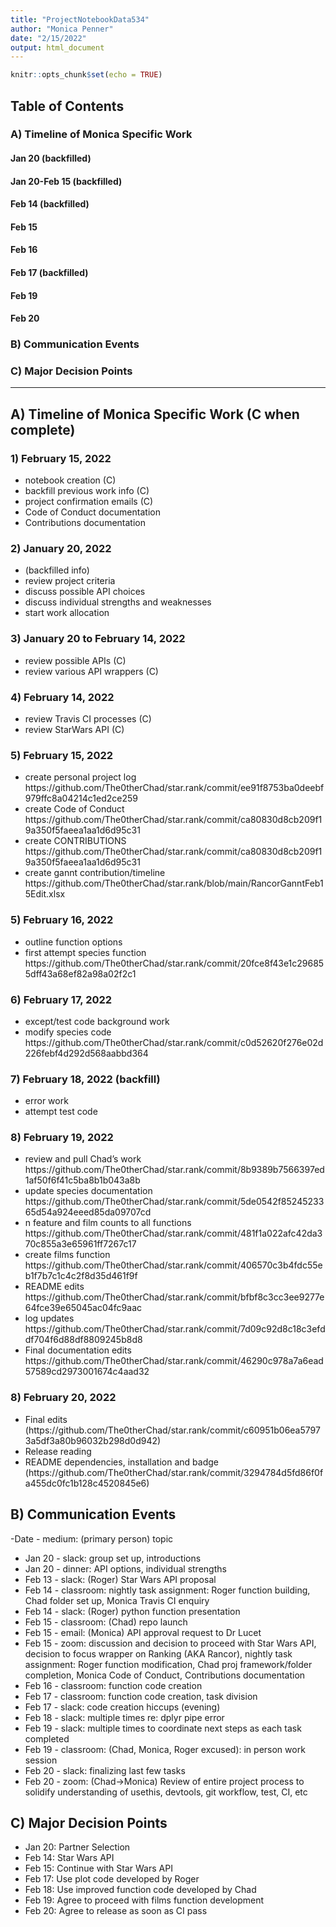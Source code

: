 ```yaml
---
title: "ProjectNotebookData534"
author: "Monica Penner"
date: "2/15/2022"
output: html_document
---
```


```r
knitr::opts_chunk$set(echo = TRUE)
```

## Table of Contents

### A) Timeline of Monica Specific Work
#### Jan 20 (backfilled)
#### Jan 20-Feb 15 (backfilled)
#### Feb 14 (backfilled)
#### Feb 15
#### Feb 16
#### Feb 17 (backfilled)
#### Feb 19
#### Feb 20

### B) Communication Events

### C) Major Decision Points

***********************************************************************

## A) Timeline of Monica Specific Work (C when complete)
### 1) February 15, 2022
- notebook creation (C)
- backfill previous work info (C)
- project confirmation emails (C)
- Code of Conduct documentation 
- Contributions documentation 

### 2) January 20, 2022
- (backfilled info)
- review project criteria
- discuss possible API choices
- discuss individual strengths and weaknesses
- start work allocation

### 3) January 20 to February 14, 2022
- review possible APIs (C)
- review various API wrappers (C)

### 4) February 14, 2022
- review Travis CI processes (C)
- review StarWars API (C)

### 5) February 15, 2022 
- create personal project log https://github.com/The0therChad/star.rank/commit/ee91f8753ba0deebf979ffc8a04214c1ed2ce259
- create Code of Conduct https://github.com/The0therChad/star.rank/commit/ca80830d8cb209f19a350f5faeea1aa1d6d95c31
- create CONTRIBUTIONS https://github.com/The0therChad/star.rank/commit/ca80830d8cb209f19a350f5faeea1aa1d6d95c31
- create gannt contribution/timeline https://github.com/The0therChad/star.rank/blob/main/RancorGanntFeb15Edit.xlsx

### 5) February 16, 2022 
- outline function options
- first attempt species function https://github.com/The0therChad/star.rank/commit/20fce8f43e1c296855dff43a68ef82a98a02f2c1

### 6) February 17, 2022
- except/test code background work
- modify species code https://github.com/The0therChad/star.rank/commit/c0d52620f276e02d226febf4d292d568aabbd364

### 7) February 18, 2022 (backfill)
- error work
- attempt test code

### 8) February 19, 2022
- review and pull Chad's work https://github.com/The0therChad/star.rank/commit/8b9389b7566397ed1af50f6f41c5ba8b1b043a8b
- update species documentation https://github.com/The0therChad/star.rank/commit/5de0542f8524523365d54a924eeed85da09707cd
- n feature and film counts to all functions https://github.com/The0therChad/star.rank/commit/481f1a022afc42da370c855a3e65961ff7267c17
- create films function https://github.com/The0therChad/star.rank/commit/406570c3b4fdc55eb1f7b7c1c4c2f8d35d461f9f
- README edits https://github.com/The0therChad/star.rank/commit/bfbf8c3cc3ee9277e64fce39e65045ac04fc9aac
- log updates https://github.com/The0therChad/star.rank/commit/7d09c92d8c18c3efddf704f6d88df8809245b8d8
- Final documentation edits https://github.com/The0therChad/star.rank/commit/46290c978a7a6ead57589cd2973001674c4aad32

### 8) February 20, 2022
- Final edits (https://github.com/The0therChad/star.rank/commit/c60951b06ea57973a5df3a80b96032b298d0d942)
- Release reading
- README dependencies, installation and badge (https://github.com/The0therChad/star.rank/commit/3294784d5fd86f0fa455dc0fc1b128c4520845e6)


## B) Communication Events
-Date - medium: (primary person) topic

- Jan 20 - slack: group set up, introductions
- Jan 20 - dinner: API options, individual strengths
- Feb 13 - slack: (Roger) Star Wars API proposal
- Feb 14 - classroom: nightly task assignment: Roger function building, Chad folder set up, Monica Travis CI enquiry
- Feb 14 - slack: (Roger) python function presentation
- Feb 15 - classroom: (Chad) repo launch
- Feb 15 - email: (Monica) API approval request to Dr Lucet
- Feb 15 - zoom: discussion and decision to proceed with Star Wars API, decision to focus wrapper on Ranking (AKA Rancor), nightly task assignment: Roger function modification, Chad proj framework/folder completion, Monica Code of Conduct, Contributions documentation
- Feb 16 - classroom: function code creation
- Feb 17 - classroom: function code creation, task division
- Feb 17 - slack: code creation hiccups (evening)
- Feb 18 - slack: multiple times re: dplyr pipe error
- Feb 19 - slack: multiple times to coordinate next steps as each task completed
- Feb 19 - classroom: (Chad, Monica, Roger excused): in person work session
- Feb 20 - slack: finalizing last few tasks
- Feb 20 - zoom: (Chad->Monica) Review of entire project process to solidify understanding of usethis, devtools, git workflow, test, CI, etc 


## C) Major Decision Points
- Jan 20: Partner Selection
- Feb 14: Star Wars API
- Feb 15: Continue with Star Wars API
- Feb 17: Use plot code developed by Roger
- Feb 18: Use improved function code developed by Chad
- Feb 19: Agree to proceed with films function development
- Feb 20: Agree to release as soon as CI pass 


